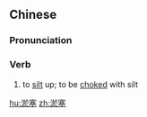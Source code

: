 ==Chinese==
{{zh-forms}}

===Pronunciation===
{{zh-pron
|m=yūsè
|c=jyu1 sak1
|mn=qz:ir-siak/xm:u-sek/zz:i-sek
|cat=v
}}

===Verb===
{{zh-verb}}

# to [[silt]] up; to be [[choke]]d with silt

[[hu:淤塞]]
[[zh:淤塞]]